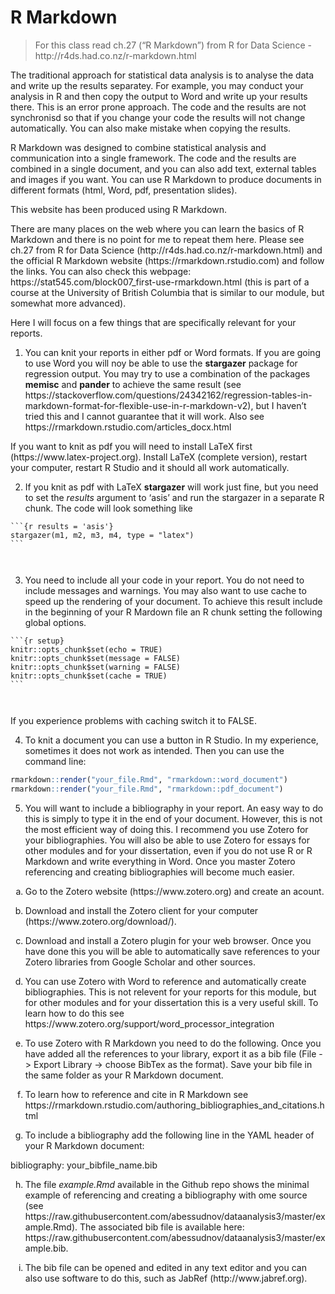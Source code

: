 # R Markdown {#rmarkdown}

> For this class read ch.27 ("R Markdown") from R for Data Science - http://r4ds.had.co.nz/r-markdown.html

The traditional approach for statistical data analysis is to analyse the data and write up the results separatey. For example, you may conduct your analysis in R and then copy the output to Word and write up your results there. This is an error prone approach. The code and the results are not synchronisd so that if you change your code the results will not change automatically. You can also make mistake when copying the results.

R Markdown was designed to combine statistical analysis and communication into a single framework. The code and the results are combined in a single document, and you can also add text, external tables and images if you want. You can use R Markdown to produce documents in different formats (html, Word, pdf, presentation slides).

This website has been produced using R Markdown.

There are many places on the web where you can learn the basics of R Markdown and there is no point for me to repeat them here. Please see ch.27 from R for Data Science (http://r4ds.had.co.nz/r-markdown.html) and the official R Markdown website (https://rmarkdown.rstudio.com) and follow the links. You can also check this webpage: https://stat545.com/block007_first-use-rmarkdown.html (this is part of a course at the University of British Columbia that is similar to our module, but somewhat more advanced).

Here I will focus on a few things that are specifically relevant for your reports.

1. You can knit your reports in either pdf or Word formats. If you are going to use Word you will noy be able to use the **stargazer** package for regression output. You may try to use a combination of the packages **memisc** and **pander** to achieve the same result (see https://stackoverflow.com/questions/24342162/regression-tables-in-markdown-format-for-flexible-use-in-r-markdown-v2), but I haven't tried this and I cannot guarantee that it will work. Also see https://rmarkdown.rstudio.com/articles_docx.html

If you want to knit as pdf you will need to install LaTeX first (https://www.latex-project.org). Install LaTeX (complete version), restart your computer, restart R Studio and it should all work automatically.

2. If you knit as pdf with LaTeX **stargazer** will work just fine, but you need to set the *results* argument to 'asis' and run the stargazer in a separate R chunk. The code will look something like

<pre><code>```{r results = 'asis'}
stargazer(m1, m2, m3, m4, type = "latex")
```</pre></code>

3. You need to include all your code in your report. You do not need to include messages and warnings. You may also want to use cache to speed up the rendering of your document. To achieve this result include in the beginning of your R Mardown file an R chunk setting the following global options.

<pre><code>```{r setup}
knitr::opts_chunk$set(echo = TRUE)
knitr::opts_chunk$set(message = FALSE)
knitr::opts_chunk$set(warning = FALSE)
knitr::opts_chunk$set(cache = TRUE)
```</pre></code>

If you experience problems with caching switch it to FALSE.

4. To knit a document you can use a button in R Studio. In my experience, sometimes it does not work as intended. Then you can use the command line:

```r
rmarkdown::render("your_file.Rmd", "rmarkdown::word_document")
rmarkdown::render("your_file.Rmd", "rmarkdown::pdf_document")
```

5. You will want to include a bibliography in your report. An easy way to do this is simply to type it in the end of your document. However, this is not the most efficient way of doing this. I recommend you use Zotero for your bibliographies. You will also be able to use Zotero for essays for other modules and for your dissertation, even if you do not use R or R Markdown and write everything in Word. Once you master Zotero referencing and creating bibliographies will become much easier.

a) Go to the Zotero website (https://www.zotero.org) and create an acount.

b) Download and install the Zotero client for your computer (https://www.zotero.org/download/).

c) Download and install a Zotero plugin for your web browser. Once you have done this you will be able to automatically save references to your Zotero libraries from Google Scholar and other sources.

d) You can use Zotero with Word to reference and automatically create bibliographies. This is not relevent for your reports for this module, but for other modules and for your dissertation this is a very useful skill. To learn how to do this see https://www.zotero.org/support/word_processor_integration

e) To use Zotero with R Markdown you need to do the following. Once you have added all the references to your library, export it as a bib file (File -> Export Library -> choose BibTex as the format). Save your bib file in the same folder as your R Markdown document.

f) To learn how to reference and cite in R Markdown see https://rmarkdown.rstudio.com/authoring_bibliographies_and_citations.html

g) To include a bibliography add the following line in the YAML header of your R Markdown document:

bibliography: your_bibfile_name.bib

h) The file *example.Rmd* available in the Github repo shows the minimal example of referencing and creating a bibliography with ome source (see https://raw.githubusercontent.com/abessudnov/dataanalysis3/master/example.Rmd). The associated bib file is available here: https://raw.githubusercontent.com/abessudnov/dataanalysis3/master/example.bib.

i) The bib file can be opened and edited in any text editor and you can also use software to do this, such as JabRef (http://www.jabref.org).














